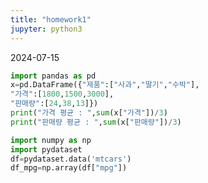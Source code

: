 ```yaml
---
title: "homework1"
jupyter: python3
---
```


2024-07-15

```python
import pandas as pd
x=pd.DataFrame({"제품":["사과","딸기","수박"],
"가격":[1800,1500,3000],
"판매량":[24,38,13]})
print("가격 평균 : ",sum(x["가격"])/3)
print("판매량 평균 : ",sum(x["판매량"])/3)
```


```python
import numpy as np
import pydataset
df=pydataset.data('mtcars')
df_mpg=np.array(df["mpg"])



```

